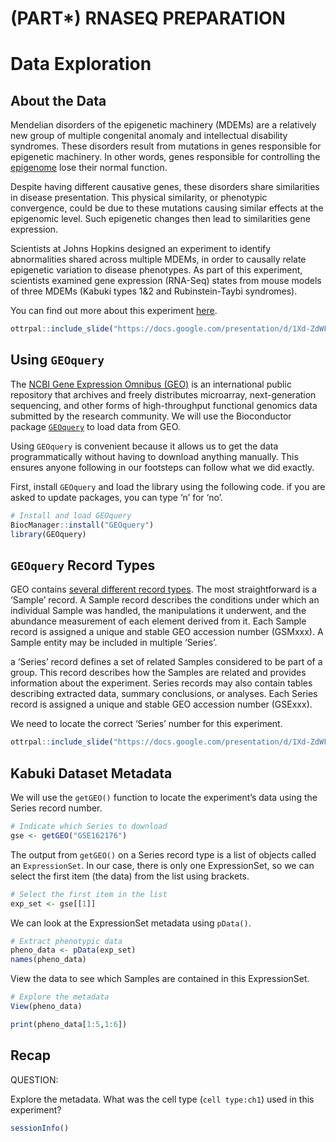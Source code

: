 # (PART\*) RNASEQ PREPARATION {-}

# Data Exploration

## About the Data

Mendelian disorders of the epigenetic machinery (MDEMs) are a relatively new group of multiple congenital anomaly and intellectual disability syndromes. These disorders result from mutations in genes responsible for epigenetic machinery. In other words, genes responsible for controlling the [epigenome](https://youtu.be/_aAhcNjmvhc) lose their normal function.

Despite having different causative genes, these disorders share similarities in disease presentation. This physical similarity, or phenotypic convergence, could be due to these mutations causing similar effects at the epigenomic level. Such epigenetic changes then lead to similarities gene expression.

Scientists at Johns Hopkins designed an experiment to identify abnormalities shared across multiple MDEMs, in order to causally relate epigenetic variation to disease phenotypes. As part of this experiment, scientists examined gene expression (RNA-Seq) states from mouse models of three MDEMs (Kabuki types 1&2 and Rubinstein-Taybi syndromes).

You can find out more about this experiment [here](https://www.ncbi.nlm.nih.gov/geo/query/acc.cgi?acc=GSE162176).

```r
ottrpal::include_slide("https://docs.google.com/presentation/d/1Xd-ZdWF-di4RnQAgF5a6J9fW7eIZtH29QYR7Req3Krc/edit#slide=id.g11e8aba06f7_0_6")
```

## Using `GEOquery`

The [NCBI Gene Expression Omnibus (GEO)](https://www.ncbi.nlm.nih.gov/geo/) is an international public repository that archives and freely distributes microarray, next-generation sequencing, and other forms of high-throughput functional genomics data submitted by the research community. We will use the Bioconductor package [`GEOquery`](https://bioconductor.org/packages/release/bioc/html/GEOquery.html) to load data from GEO. 

Using `GEOquery` is convenient because it allows us to get the data programmatically without having to download anything manually. This ensures anyone following in our footsteps can follow what we did exactly.

First, install `GEOquery` and load the library using the following code. if you are asked to update packages, you can type 'n' for 'no'.

```r
# Install and load GEOquery
BiocManager::install("GEOquery")
library(GEOquery)
```

## `GEOquery` Record Types

GEO contains [several different record types](https://www.ncbi.nlm.nih.gov/geo/info/overview.html). The most straightforward is a 'Sample' record. A Sample record describes the conditions under which an individual Sample was handled, the manipulations it underwent, and the abundance measurement of each element derived from it. Each Sample record is assigned a unique and stable GEO accession number (GSMxxx). A Sample entity may be included in multiple 'Series'. 

a 'Series' record defines a set of related Samples considered to be part of a group. This record describes how the Samples are related and provides information about the experiment. Series records may also contain tables describing extracted data, summary conclusions, or analyses. Each Series record is assigned a unique and stable GEO accession number (GSExxx).

We need to locate the correct 'Series' number for this experiment.

```r
ottrpal::include_slide("https://docs.google.com/presentation/d/1Xd-ZdWF-di4RnQAgF5a6J9fW7eIZtH29QYR7Req3Krc/edit#slide=id.gcf1264c749_0_140")
```

## Kabuki Dataset Metadata

We will use the `getGEO()` function to locate the experiment's data using the Series record number. 

```r
# Indicate which Series to download
gse <- getGEO("GSE162176")
```

The output from `getGEO()` on a Series record type is a list of objects called an `ExpressionSet`. In our case, there is only one ExpressionSet, so we can select the first item (the data) from the list using brackets.

```r
# Select the first item in the list
exp_set <- gse[[1]]
```

We can look at the ExpressionSet metadata using `pData()`.

```r
# Extract phenotypic data
pheno_data <- pData(exp_set)
names(pheno_data)
```

View the data to see which Samples are contained in this ExpressionSet.

```r
# Explore the metadata
View(pheno_data)
```

```r
print(pheno_data[1:5,1:6])
```

## Recap

:::{.fyi}
QUESTION:

Explore the metadata. What was the cell type (`cell type:ch1`) used in this experiment?
:::

```r
sessionInfo()
```
